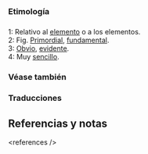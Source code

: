 == {{lengua|es}} ==
{{pron-graf}}

=== Etimología ===
{{etimología}}

=== {{adjetivo|es}} ===
{{inflect.es.adj.no-género-cons}}

;1: Relativo al [[elemento]] o a los elementos.
;2: Fig. [[Primordial]], [[fundamental]].
;3: [[Obvio]], [[evidente]].
;4: Muy [[sencillo]].

=== Véase también ===
{{w}}

{{clear}}

=== Traducciones ===
{{trad-arriba}}
{{t+|fr|elemental}}
{{trad-centro}}
{{t+|en|1-4|elemental}}
{{trad-abajo}}

== Referencias y notas ==
&lt;references /&gt;